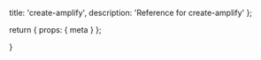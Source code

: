   title: 'create-amplify',
  description:
    'Reference for create-amplify'
};

  return {
    props: {
      meta
    }
  };

}
